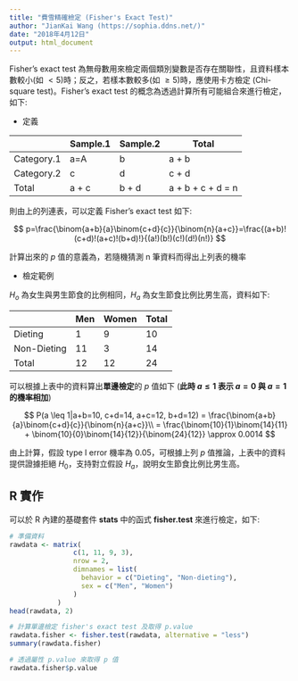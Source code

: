 ```yaml
---
title: "費雪精確檢定 (Fisher's Exact Test)"
author: "JianKai Wang (https://sophia.ddns.net/)"
date: "2018年4月12日"
output: html_document
---
```


Fisher's exact test 為無母數用來檢定兩個類別變數是否存在關聯性，且資料樣本數較小(如 $< 5$)時；反之，若樣本數較多(如 $\geq 5$)時，應使用卡方檢定 (Chi-square test)。Fisher's exact test 的概念為透過計算所有可能組合來進行檢定，如下:

* 定義

| | Sample.1 | Sample.2 | Total |
|--|--|--|--|
| Category.1 | a=A | b | a + b |
| Category.2 | c | d | c + d |
| Total | a + c | b + d | a + b + c + d = n |

則由上的列連表，可以定義 Fisher's exact test 如下:

$$
p=\frac{\binom{a+b}{a}\binom{c+d}{c}}{\binom{n}{a+c}}=\frac{(a+b)!(c+d)!(a+c)!(b+d)!}{(a!)(b!)(c!)(d!)(n!)}
$$

計算出來的 $p$ 值的意義為，若隨機猜測 n 筆資料而得出上列表的機率

* 檢定範例

$H_o$ 為女生與男生節食的比例相同，$H_a$ 為女生節食比例比男生高，資料如下:

| | Men | Women | Total |
|--|--|--|--|
| Dieting | 1 | 9 | 10 |
| Non-Dieting | 11 | 3 | 14 |
| Total | 12 | 12 | 24 |

可以根據上表中的資料算出**單邊檢定**的 $p$ 值如下 (**此時 $a \leq 1$ 表示 $a = 0$ 與 $a = 1$ 的機率相加**)

$$
P(a \leq 1|a+b=10, c+d=14, a+c=12, b+d=12) = \frac{\binom{a+b}{a}\binom{c+d}{c}}{\binom{n}{a+c}}\\
= \frac{\binom{10}{1}\binom{14}{11} + \binom{10}{0}\binom{14}{12}}{\binom{24}{12}} \approx 0.0014
$$

由上計算，假設 type I error 機率為 0.05，可根據上列 $p$ 值推論，上表中的資料提供證據拒絕 $H_0$，支持對立假設 $H_a$，說明女生節食比例比男生高。

## R 實作

可以於 R 內建的基礎套件 **stats** 中的函式 **fisher.test** 來進行檢定，如下:

```r
# 準備資料
rawdata <- matrix(
                c(1, 11, 9, 3), 
                nrow = 2, 
                dimnames = list(
                  behavior = c("Dieting", "Non-dieting"), 
                  sex = c("Men", "Women")
                )
            )
head(rawdata, 2)

# 計算單邊檢定 fisher's exact test 及取得 p.value
rawdata.fisher <- fisher.test(rawdata, alternative = "less")
summary(rawdata.fisher)

# 透過屬性 p.value 來取得 p 值
rawdata.fisher$p.value
```



